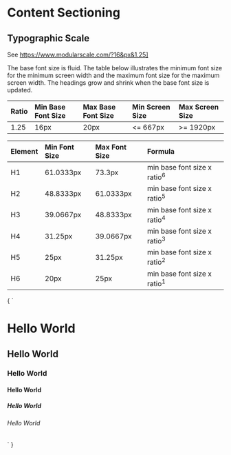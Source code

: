 
<Meta title="Content Sectioning" />

# Content Sectioning

## Typographic Scale

See https://www.modularscale.com/?16&px&1.25]

The base font size is fluid. The table below illustrates the minimum font size for the minimum screen width and the maximum font size for the maximum screen width. The headings grow and shrink when the base font size is updated.

| Ratio | Min Base Font Size | Max Base Font Size |  Min Screen Size | Max Screen Size |
| :---  | :---               | :---               |  :---            | :---            |
| 1.25  | 16px               | 20px               |  <= 667px        | >= 1920px

| Element | Min Font Size | Max Font Size | Formula
| :---    | :---          | :---          | :--
| H1      | 61.0333px     | 73.3px        | min base font size x ratio<sup>6</sup>
| H2      | 48.8333px     | 61.0333px     | min base font size x ratio<sup>5</sup>
| H3      | 39.0667px     | 48.8333px     | min base font size x ratio<sup>4</sup>
| H4      | 31.25px       | 39.0667px     | min base font size x ratio<sup>3</sup>
| H5      | 25px          | 31.25px       | min base font size x ratio<sup>2</sup>
| H6      | 20px          | 25px          | min base font size x ratio<sup>1</sup>


<Preview>
  <Story name="Headings">
    {
      `
      <h1>Hello World</h1>
      <h2>Hello World</h2>
      <h3>Hello World</h3>
      <h4>Hello World</h4>
      <h5>Hello World</h5>
      <h6>Hello World</h6>
      `
    }
  </Story>
</Preview>
